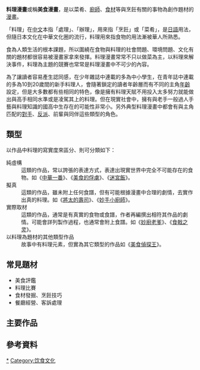 {{article issues
|
{{Expand|time=2010-09-21T02:01:14+00:00}}
{{Expert|time=2010-09-21T02:01:14+00:00}}
{{Unreferenced|time=2010-09-21T02:01:14+00:00}}
}}
{{漫畫}}
'''料理漫畫'''或稱'''美食漫畫'''，是以菜肴、[[廚師|廚師]]、[[食材|食材]]等與烹飪有關的事物為創作題材的[[漫畫|漫畫]]。

「料理」在[[中文|中文]]本指「處理」、「辦理」，用來指「烹飪」或「菜肴」，是[[日語|日語]]用法，但隨日本文化在中華文化圈的流行，料理用來指食物的用法漸被華人所熟悉。

食為人類生活的根本課題，所以圍繞在食物與料理的社會問題、環境問題、文化有關的題材都很容易被漫畫家拿來發揮。料理漫畫常常不只以做菜為主，以料理來解決事件，料理為主題的競賽也常常是料理漫畫中不可少的內容。

為了讓讀者容易產生認同感，在少年雜誌中連載的多為中小學生，在青年誌中連載的多為10到20歲間的新手料理人，會隨著鎖定的讀者年齡層而有不同的主角[[年齡|年齡]]設定，但是大多數都有些相同的特色，像是擁有料理天賦不用投入太多努力就能做出與高手相同水準或是凌駕其上的料理。但在現實社會中，擁有與老手一般過人手藝與料理知識的國高中生存在的可能性非常小。另外典型料理漫畫中都會有與主角匹配的[[對手|對手]]、[[反派|反派]]、前輩與同伴這些類型的角色。

==類型==
以作品中料理的寫實度來區分、則可分類如下：
;純虛構
:這類的作品，常以誇張的表達方式，表達出現實世界中完全不可能存在的食物。如《[[中華一番|中華一番]]》、《[[美食的俘虜|美食的俘虜]]》、《[[迷宮飯|迷宮飯]]》。
;擬真
:這類的作品，雖未附上任何食譜，但有可能根據漫畫中合理的劇情，去實作出真的料理。如《[[將太的壽司|將太的壽司]]》、《[[妙手小廚師|妙手小廚師]]》。
;實際取材
:這類的作品，通常是有真實的食物或食譜，作者再編撰出相符其作品的劇情。可能會詳列製作過程，也通常會附上食譜。如《[[妙廚老爹|妙廚老爹]]》、《[[食戟之灵|食戟之灵]]》。
;以料理為題材的其他類型作品
:故事中有料理元素，但實為其它類型的作品如《[[美食偵探王|美食偵探王]]》。

==常見題材==
*美食評鑑
*料理比賽
*食材發掘、烹飪技巧
*餐廳經營、客訴處理

== 主要作品 ==
{{see|Category:料理漫畫}}

==參考資料==
{{reflist}}

[[Category:料理漫畫|*]]
[[Category:饮食文化|Category:饮食文化]]